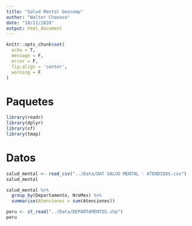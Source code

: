 ```yaml
---
title: "Salud Mental Geocomp"
author: "Walter Chanava"
date: "18/11/2020"
output: html_document
---
```


```r
knitr::opts_chunk$set(
  echo = T,
  message = F,
  error = F,
  fig.align = 'center',
  warning = F
)
```

# Paquetes

```r
library(readr)
library(dplyr)
library(sf)
library(tmap)
```

# Datos

```r
salud_mental <- read_csv("../Data/DAT SALUD MENTAL - ATENDIDOS.csv")
salud_mental

```

```r
salud_mental %>% 
  group_by(Departamento, NroMes) %>% 
  summarise(Atenciones = sum(Atenciones))
```

```r
peru <- st_read("../Data/DEPARTAMENTOS.shp")
peru
```
